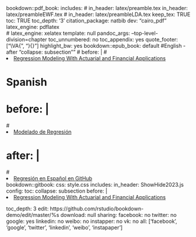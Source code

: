 bookdown::pdf_book:
  includes:
#    in_header: latex/preamble.tex
     in_header: latex/preambleEWF.tex
#     in_header: latex/preambleLDA.tex
  keep_tex: TRUE
  toc: TRUE
  toc_depth: '3'
  citation_package: natbib
  dev: "cairo_pdf"
  latex_engine: pdflatex  
#  latex_engine: xelatex
  template: null
  pandoc_args: --top-level-division=chapter
  toc_unnumbered: no
  toc_appendix: yes
  quote_footer: ["\\VA{", "}{}"]
  highlight_bw: yes
bookdown::epub_book: default
#English - after "collapse: subsection""
      # before: |
      #   <li><a href="./">Regression Modeling With Actuarial and Financial Applications</a></li>
# Spanish
#       before: |
#         <li><a href="./">Modelado de Regresión</a></li>
#       after: |
#         <li><a href="https://github.com/OpenActTextDev/RegressionSpanish/" target="blank">Regresión en Español en GitHub</a></li>
bookdown::gitbook:
  css: style.css
  includes:
    in_header: ShowHide2023.js
  config:
    toc:
      collapse: subsection
      before: |
       <li><a href="./">Regression Modeling With Actuarial and Financial Applications</a></li>
  toc_depth: 3
  edit:   https://github.com/rstudio/bookdown-demo/edit/master/%s
  download: null
  sharing:
    facebook: no
    twitter: no
    google: yes
    linkedin: no
    weibo: no
    instapper: no
    vk: no
    all: ['facebook', 'google', 'twitter', 'linkedin', 'weibo', 'instapaper']
